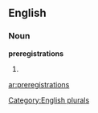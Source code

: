 
==English==

===Noun===
'''preregistrations'''

# {{plural of|[[preregistration]]}}

[[Category:English plurals]]

[[ar:preregistrations]]